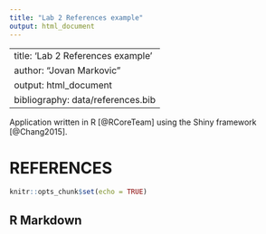 ```yaml
---
title: "Lab 2 References example"
output: html_document
---
```


---
title: 'Lab 2 References example'
author: "Jovan Markovic"
output: html_document
bibliography: data/references.bib
---

Application written in R [@RCoreTeam] using the Shiny framework [@Chang2015].

# REFERENCES

```r
knitr::opts_chunk$set(echo = TRUE)
```

## R Markdown


